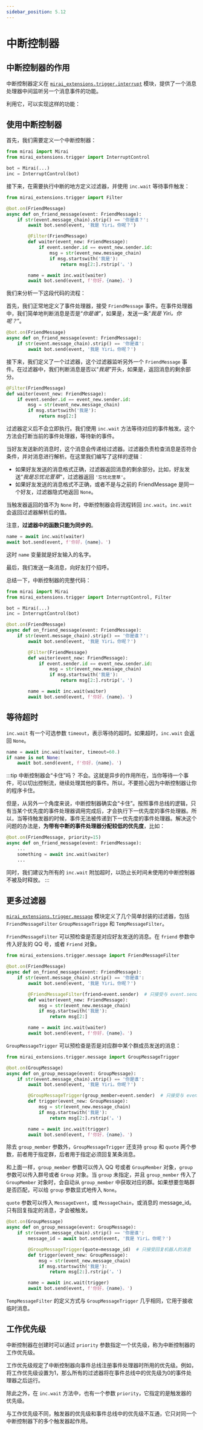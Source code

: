 ```yaml
---
sidebar_position: 5.12
---
```


# 中断控制器

## 中断控制器的作用

中断控制器定义在 [`mirai_extensions.trigger.interrupt`](https://yirimiraiproject.github.io/Trigger/interrupt.html) 模块，提供了一个消息处理器中间监听另一个消息事件的功能。

利用它，可以实现这样的功能：


<ChatBox>
  <ChatMessage name="忘忧北萱草" msg="你是谁？" />
  <ChatMessage name="Yiri" msg="我是 Yiri。你呢？" />
  <ChatMessage name="忘忧北萱草" msg="我是忘忧北萱草。" />
  <ChatMessage name="Yiri" msg="你好，忘忧北萱草。" />
</ChatBox>

## 使用中断控制器

首先，我们需要定义一个中断控制器：

```python
from mirai import Mirai
from mirai_extensions.trigger import InterruptControl

bot = Mirai(...)
inc = InterruptControl(bot)
```

接下来，在需要执行中断的地方定义过滤器，并使用 `inc.wait` 等待事件触发：

```python
from mirai_extensions.trigger import Filter

@bot.on(FriendMessage)
async def on_friend_message(event: FriendMessage):
    if str(event.message_chain).strip() == '你是谁？':
        await bot.send(event, '我是 Yiri。你呢？')

        @Filter(FriendMessage)
        def waiter(event_new: FriendMessage):
            if event.sender.id == event_new.sender.id:
                msg = str(event_new.message_chain)
                if msg.startswith('我是'):
                    return msg[2:].rstrip('。')

        name = await inc.wait(waiter)
        await bot.send(event, f'你好，{name}。')
```

我们来分析一下这段代码的流程：

首先，我们正常地定义了事件处理器，接受 `FriendMessage` 事件。在事件处理器中，我们简单地判断消息是否是“*你是谁*”，如果是，发送一条“*我是 Yiri。你呢？*”。

```python
@bot.on(FriendMessage)
async def on_friend_message(event: FriendMessage):
    if str(event.message_chain).strip() == '你是谁':
        await bot.send(event, '我是 Yiri。你呢？')
```

接下来，我们定义了一个过滤器，这个过滤器监听另外一个 `FriendMessage` 事件。在过滤器中，我们判断消息是否以“*我是*”开头，如果是，返回消息的剩余部分。

```python
@Filter(FriendMessage)
def waiter(event_new: FriendMessage):
    if event.sender.id == event_new.sender.id:
        msg = str(event_new.message_chain)
        if msg.startswith('我是'):
            return msg[2:]
```

过滤器定义后不会立即执行。我们使用 `inc.wait` 方法等待对应的事件触发。这个方法会打断当前的事件处理器，等待新的事件。

当好友发送新的消息时，这个消息会传递给过滤器。过滤器负责检查消息是否符合条件，并对消息进行解析。在这里我们编写了这样的逻辑：

- 如果好友发送的消息格式正确，过滤器返回消息的剩余部分。比如，好友发送“*我是忘忧北萱草*”，过滤器返回 `'忘忧北萱草'`。
- 如果好友发送的消息格式不正确，或者不是与之前的 FriendMessage 是同一个好友，过滤器隐式地返回 `None`。

当触发器返回的值不为 `None` 时，中断控制器会将流程转回 `inc.wait`。`inc.wait` 会返回过滤器解析后的值。

注意，**过滤器中的函数只能为同步的**。

```python
name = await inc.wait(waiter)
await bot.send(event, f'你好，{name}。')
```

这时 `name` 变量就是好友输入的名字。

最后，我们发送一条消息，向好友打个招呼。

总结一下，中断控制器的完整代码：

```python
from mirai import Mirai
from mirai_extensions.trigger import InterruptControl, Filter

bot = Mirai(...)
inc = InterruptControl(bot)

@bot.on(FriendMessage)
async def on_friend_message(event: FriendMessage):
    if str(event.message_chain).strip() == '你是谁？':
        await bot.send(event, '我是 Yiri。你呢？')

        @Filter(FriendMessage)
        def waiter(event_new: FriendMessage):
            if event.sender.id == event_new.sender.id:
                msg = str(event_new.message_chain)
                if msg.startswith('我是'):
                    return msg[2:].rstrip('。')

        name = await inc.wait(waiter)
        await bot.send(event, f'你好，{name}。')
```

## 等待超时

`inc.wait` 有一个可选参数 `timeout`，表示等待的超时。如果超时，`inc.wait` 会返回 `None`。

```python
name = await inc.wait(waiter, timeout=60.)
if name is not None:
    await bot.send(event, f'你好，{name}。')
```

:::tip 中断控制器会“卡住”吗？
不会。这就是异步的作用所在，当你等待一个事件，可以切出控制流，继续处理其他的事件。所以，不要担心因为中断控制器让你的程序卡住。

但是，从另外一个角度来说，中断控制器确实会“卡住”。按照事件总线的逻辑，只有当某个优先度的事件处理器调用完成后，才会执行下一优先度的事件处理器。所以，当等待触发器的时候，事件无法被传递到下一优先度的事件处理器。解决这个问题的办法是，**为带有中断的事件处理器分配较低的优先度**，比如：

```python
@bot.on(FriendMessage, priority=15)
async def on_friend_message(event: FriendMessage):
    ...
    something = await inc.wait(waiter)
    ...
```

同时，我们建议为所有的 `inc.wait` 附加超时，以防止长时间未使用的中断控制器不被及时释放。
:::


## 更多过滤器

[`mirai_extensions.trigger.message`](https://yirimiraiproject.github.io/Trigger/message.html) 模块定义了几个简单封装的过滤器，包括 `FriendMessageFilter` `GroupMessageTrigge` 和 `TempMessageFilter`。

`FriendMessageFilter` 可以预检查是否是对应好友发送的消息。在 `friend` 参数中传入好友的 QQ 号，或者 `Friend` 对象。

```python
from mirai_extensions.trigger.message import FriendMessageFilter

@bot.on(FriendMessage)
async def on_friend_message(event: FriendMessage):
    if str(event.message_chain).strip() == '你是谁':
        await bot.send(event, '我是 Yiri。你呢？')

        @FriendMessageFilter(friend=event.sender)  # 只接受与 event.sender 相同的好友
        def waiter(event_new: FriendMessage):
            msg = str(event_new.message_chain)
            if msg.startswith('我是'):
                return msg[2:]

        name = await inc.wait(waiter)
        await bot.send(event, f'你好，{name}。')
```

`GroupMessageTrigger` 可以预检查是否是对应群中某个群成员发送的消息：

```python
from mirai_extensions.trigger.message import GroupMessageTrigger

@bot.on(GroupMessage)
async def on_group_message(event: GroupMessage):
    if str(event.message_chain).strip() == '你是谁':
        await bot.send(event, '我是 Yiri。你呢？')

        @GroupMessageTrigger(group_member=event.sender)  # 只接受与 event.sender 相同的群成员
        def trigger(event_new: GroupMessage):
            msg = str(event_new.message_chain)
            if msg.startswith('我是'):
                return msg[2:].rstrip('。')

        name = await inc.wait(trigger)
        await bot.send(event, f'你好，{name}。')
```

除去 `group_member` 参数外，`GroupMessageTrigger` 还支持 `group` 和 `quote` 两个参数，前者用于指定群，后者用于指定必须回复某条消息。

和上面一样，`group_member` 参数可以传入 QQ 号或者 `GroupMember` 对象，`group` 参数可以传入群号或者 `Group` 对象。当 `group` 未指定，并且 `group_member` 传入了 `GroupMember` 对象时，会自动从 `group_member` 中获取对应的群。如果想要忽略群是否匹配，可以给 `group` 参数显式地传入 `None`。

`quote` 参数可以传入 `MessageEvent`，或 `MessageChain`，或消息的 message_id。只有回复指定的消息，才会被触发。

```python
@bot.on(GroupMessage)
async def on_group_message(event: GroupMessage):
    if str(event.message_chain).strip() == '你是谁':
        message_id = await bot.send(event, '我是 Yiri。你呢？')

        @GroupMessageTrigger(quote=message_id)  # 只接受回复机器人的消息
        def trigger(event_new: GroupMessage):
            msg = str(event_new.message_chain)
            if msg.startswith('我是'):
                return msg[2:].rstrip('。')

        name = await inc.wait(trigger)
        await bot.send(event, f'你好，{name}。')
```

`TempMessageFilter` 的定义方式与 `GroupMessageTrigger` 几乎相同，它用于接收临时消息。

## 工作优先级

中断控制器在创建时可以通过 `priority` 参数指定一个优先级，称为中断控制器的工作优先级。

工作优先级规定了中断控制器向事件总线注册事件处理器时所用的优先级。例如，将工作优先级设置为1，那么所有的过滤器将在事件总线中的优先级为0的事件处理器之后运行。

除此之外，在 `inc.wait` 方法中，也有一个参数 `priority`，它指定的是触发器的优先级。

与工作优先级不同，触发器的优先级和事件总线中的优先级不互通，它只对同一个中断控制器下的多个触发器起作用。

